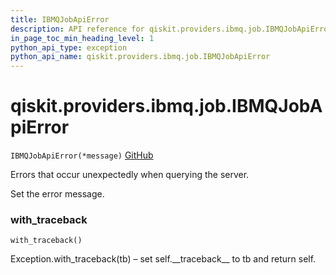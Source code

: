```yaml
---
title: IBMQJobApiError
description: API reference for qiskit.providers.ibmq.job.IBMQJobApiError
in_page_toc_min_heading_level: 1
python_api_type: exception
python_api_name: qiskit.providers.ibmq.job.IBMQJobApiError
---
```


# qiskit.providers.ibmq.job.IBMQJobApiError

<span id="qiskit.providers.ibmq.job.IBMQJobApiError" />

`IBMQJobApiError(*message)` [GitHub](https://github.com/qiskit/qiskit-ibmq-provider/tree/stable/0.15/qiskit/providers/ibmq/job/exceptions.py "view source code")

Errors that occur unexpectedly when querying the server.

Set the error message.

### with\_traceback

<span id="qiskit.providers.ibmq.job.IBMQJobApiError.with_traceback" />

`with_traceback()`

Exception.with\_traceback(tb) – set self.\_\_traceback\_\_ to tb and return self.

